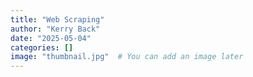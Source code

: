 ```yaml
---
title: "Web Scraping"
author: "Kerry Back"
date: "2025-05-04"
categories: []
image: "thumbnail.jpg"  # You can add an image later
---
```


